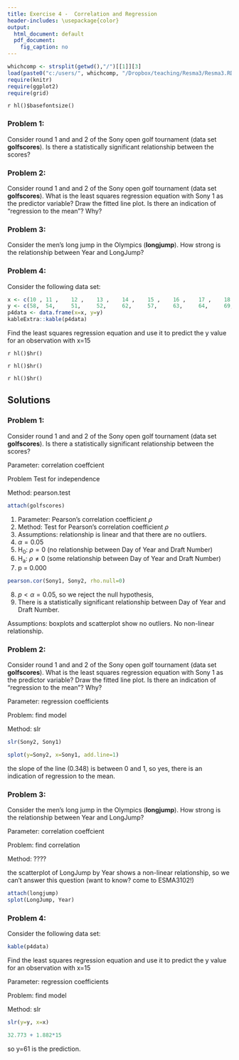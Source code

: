 ```yaml
---
title: Exercise 4 -  Correlation and Regression
header-includes: \usepackage{color} 
output:
  html_document: default
  pdf_document:
    fig_caption: no
---
```


```r
whichcomp <- strsplit(getwd(),"/")[[1]][3]
load(paste0("c:/users/", whichcomp, "/Dropbox/teaching/Resma3/Resma3.RData"))
require(knitr)
require(ggplot2)
require(grid)
```
`r hl()$basefontsize()`

<style>
table, th, td { text-align:right; }
th, td {padding: 10px;}
</style>


### Problem 1:
Consider round 1 and and 2 of the Sony open golf tournament (data set **golfscores**). Is there a statistically significant relationship between the scores?

### Problem 2:
Consider round 1 and and 2 of the Sony open golf tournament (data set **golfscores**). What is the least squares regression equation with Sony 1 as the predictor variable? Draw the fitted line plot. Is there an indication of "regression to the mean"? Why?

### Problem 3:
Consider the men's long jump in the Olympics (**longjump**). How strong is the relationship between Year and LongJump? 

### Problem 4:
Consider the following data set:

```r
x <- c(10 ,	11 ,	12 ,	13 ,	14 ,	15 ,	16 ,	17 ,	18 ,	19,	20 )
y <- c(58, 	54, 	51, 	52, 	62, 	57, 	63, 	64, 	69, 	71 ,	70 )
p4data <- data.frame(x=x, y=y)
kableExtra::kable(p4data)
```

Find the least squares regression equation and use it to predict the y value for an observation with x=15 

`r hl()$hr()`

`r hl()$hr()`

`r hl()$hr()`

## Solutions

### Problem 1:
Consider round 1 and and 2 of the Sony open golf tournament (data set **golfscores**). Is there a statistically significant relationship between the scores?

Parameter: correlation coeffcient

Problem Test for independence

Method: pearson.test

```r
attach(golfscores) 
```

1) Parameter: Pearson's correlation coefficient $\rho$
2) Method: Test for Pearson's correlation coefficient $\rho$
3) Assumptions: relationship is linear and that there are no outliers.
4) $\alpha = 0.05$   
5) H~0~: $\rho =0$ (no relationship between Day of Year and Draft Number) 
6) H~a~: $\rho \ne 0$ (some relationship between Day of Year and Draft Number) 
7) p = 0.000 

```r
pearson.cor(Sony1, Sony2, rho.null=0)
```

8) $p<\alpha = 0.05$, so we reject the null hypothesis,
9) There is a statistically significant relationship between Day of Year and Draft Number.  

Assumptions: boxplots and scatterplot show no outliers. No non-linear relationship. 

### Problem 2:
Consider round 1 and and 2 of the Sony open golf tournament (data set **golfscores**). What is the least squares regression equation with Sony 1 as the predictor variable? Draw the fitted line plot. Is there an indication of "regression to the mean"? Why?

Parameter: regression coefficients 

Problem: find model 

Method: slr 

```r
slr(Sony2, Sony1)
```

```r
splot(y=Sony2, x=Sony1, add.line=1)
```

the slope of the line (0.348) is between 0 and 1, so yes, there is an indication of regression to the mean. 

### Problem 3:
Consider the men's long jump in the Olympics (**longjump**). How strong is the relationship between Year and LongJump? 

Parameter: correlation coeffcient

Problem: find correlation 

Method: ????

the scatterplot of LongJump by Year shows a non-linear relationship, so we can't answer this question (want to know? come to ESMA3102!) 
```r
attach(longjump)
splot(LongJump, Year)
```

### Problem 4:
Consider the following data set:

```r
kable(p4data)
```

Find the least squares regression equation and use it to predict the y value for an observation with x=15

Parameter: regression coefficients 

Problem: find model 

Method: slr 

```r
slr(y=y, x=x)
```

```r
32.773 + 1.882*15
```

so y=61 is the prediction. 
